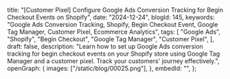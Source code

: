   title:
    "[Customer Pixel] Configure Google Ads Conversion Tracking for Begin Checkout Events on Shopify",
  date: "2024-12-24",
  blogId: 145,
  keywords:
    "Google Ads Conversion Tracking, Shopify, Begin Checkout Event, Google Tag Manager, Customer Pixel, Ecommerce Analytics",
  tags: [
    "Google Ads",
    "Shopify",
    "Begin Checkout",
    "Google Tag Manager",
    "Customer Pixel",
  ],
  draft: false,
  description:
    "Learn how to set up Google Ads conversion tracking for begin checkout events on your Shopify store using Google Tag Manager and a customer pixel. Track your customers' journey effectively.",
  openGraph: {
    images: ["/static/blog/00025.png"],
  },
  embedId: "",
};

<DataLayerCodeBlock fileName="begin_checkout.js" />
